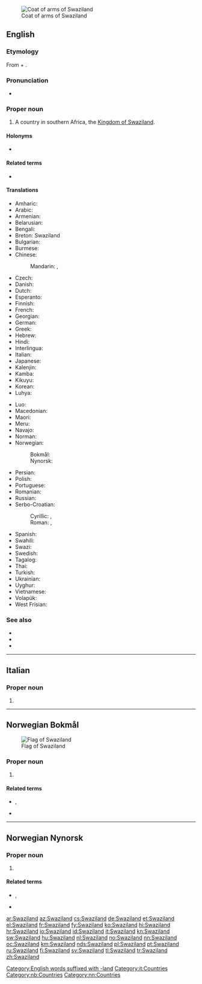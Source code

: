 [[File:Coat of arms of Swaziland.png|thumb|Coat of arms of Swaziland]]
==English==
{{wikipedia}}

===Etymology===
From {{m|en|Swazi}} + {{m|en|land}}.

===Pronunciation===
* {{IPA|/ˈswɑːziˌlænd/|lang=en}}

===Proper noun===
{{en-proper noun}}

# A country in southern Africa, the [[Kingdom of Swaziland]].

====Holonyms====
* {{l|en|Subsahara}}

====Related terms====
* {{l|en|Swazilander}}

====Translations====
{{trans-top|Kingdom of Swaziland}}
* Amharic: {{t|am|ስዋዚላንድ}}
* Arabic: {{t|ar|سُوَازِيلَانْدَ|tr=suwazilanda}}
* Armenian: {{t|hy|Սվազիլենդ}}
* Belarusian: {{t|be|Свазіле́нд|m}}
* Bengali: {{t|bn|সোয়াজিল্যান্ড}}
* Breton: Swaziland
* Bulgarian: {{t|bg|Свазиле́нд|m}}
* Burmese: {{t|my|ဆွာဇီလန်}}
* Chinese:
*: Mandarin: {{t+|cmn|斯威士蘭|sc=Hani}}, {{t+|cmn|斯威士兰|tr=Sīwēishìlán|sc=Hani}}
* Czech: {{t+|cs|Svazijsko|n}}
* Danish: {{t|da|Swaziland}}
* Dutch: {{t+|nl|Swaziland}}
* Esperanto: {{t+|eo|Svazilando}}
* Finnish: {{t+|fi|Swazimaa}}
* French: {{t+|fr|Swaziland|m}}
* Georgian: {{t|ka|სვაზილენდი}}
* German: {{t+|de|Swasiland}}
* Greek: {{t+|el|Σουαζιλάνδη|f}}
* Hebrew: {{t|he|סוואזילנד}}
* Hindi: {{t|hi|स्वाजीलैंड|tr=svājīlaiṇḍ}}
* Interlingua: {{t|ia|Swazilandia}}
* Italian: {{t+|it|Swaziland|m}}
* Japanese: {{t+|ja|スワジランド|tr=Suwajirando}}
* Kalenjin: {{t|kln|Uswazi}}
* Kamba: {{t|kam|Uswasi}}
* Kikuyu: {{t|ki|Uswathi}}
* Korean: {{t+|ko|스와질란드|tr=Seuwajillandeu|sc=Hang}}
* Luhya: {{t|luy|Buswazi}}
{{trans-mid}}
* Luo: {{t|luo|Swazi}}
* Macedonian: {{t|mk|Свазиленд|m|tr=Svázilend}}
* Maori: {{t|mi|Warerangi}}
* Meru: {{t|mer|Uswathi}}
* Navajo: {{t|nv|Swáazi Dineʼé bikéyah}}
* Norman: {{t|nrf|Swaziland|m}}
* Norwegian:
*: Bokmål: {{t+|nb|Swaziland}}
*: Nynorsk: {{t+|nn|Swaziland}}
* Persian: {{t|fa|سوازیلند}}
* Polish: {{t+|pl|Suazi}}
* Portuguese: {{t+|pt|Suazilândia}}
* Romanian: {{t|ro|Swaziland|n}}
* Russian: {{t+|ru|Свазиле́нд|m}}
* Serbo-Croatian:
*: Cyrillic: {{t|sh|Свази}}, {{t|sh|Свазиленд}}
*: Roman: {{t+|sh|Svazi}}, {{t|sh|Svazilend}}
* Spanish: {{t+|es|Suazilandia|f}}
* Swahili: {{t+|sw|Uswazi}}
* Swazi: {{t|ss|káNgwane}}
* Swedish: {{t+|sv|Swaziland}}
* Tagalog: {{t|tl|Swasilandya}}
* Thai: {{t+|th|สวาซิแลนด์}}
* Turkish: {{t+|tr|Svaziland}}
* Ukrainian: {{t+|uk|Свазіле́нд|m}}
* Uyghur: {{t|ug|سۋازىلاند}}
* Vietnamese: {{t|vi|Xoa-di-len}}
* Volapük: {{t+|vo|Svasiyän}}
* West Frisian: {{t|fy|Swazilân}}
{{trans-bottom}}

===See also===
* {{l|en|Mbabane}}
* {{l|en|Lobamba}}
* {{l|en|Appendix:Countries of the world|Countries of the world}}
[[Category:English words suffixed with -land]]

----

==Italian==
{{wikipedia|lang=it}}

===Proper noun===
{{it-proper noun|g=m}}

# {{l|en|Swaziland}}

[[Category:it:Countries]]

----

==Norwegian Bokmål==
{{wikipedia|lang=no}}
[[File:Flag of Swaziland.svg|thumb|Flag of Swaziland]]

===Proper noun===
{{head|nb|proper noun}}

# {{l|en|Swaziland}}

====Related terms====
* {{l|nb|swazilender}}, {{l|nb|swazilending}}
* {{l|nb|swazilandsk}}

[[Category:nb:Countries]]

----
==Norwegian Nynorsk==

===Proper noun===
{{wikipedia|lang=nn}}
{{head|nn|proper noun}}

# {{l|en|Swaziland}}

====Related terms====
* {{l|nn|swazilendar}}, {{l|nn|swazilending}}
* {{l|nn|swazilandsk}}

[[Category:nn:Countries]]

[[ar:Swaziland]]
[[az:Swaziland]]
[[cs:Swaziland]]
[[de:Swaziland]]
[[et:Swaziland]]
[[el:Swaziland]]
[[fr:Swaziland]]
[[fy:Swaziland]]
[[ko:Swaziland]]
[[hi:Swaziland]]
[[hr:Swaziland]]
[[io:Swaziland]]
[[id:Swaziland]]
[[it:Swaziland]]
[[kn:Swaziland]]
[[sw:Swaziland]]
[[hu:Swaziland]]
[[nl:Swaziland]]
[[no:Swaziland]]
[[nn:Swaziland]]
[[oc:Swaziland]]
[[km:Swaziland]]
[[nds:Swaziland]]
[[pl:Swaziland]]
[[pt:Swaziland]]
[[ru:Swaziland]]
[[fi:Swaziland]]
[[sv:Swaziland]]
[[tl:Swaziland]]
[[tr:Swaziland]]
[[zh:Swaziland]]